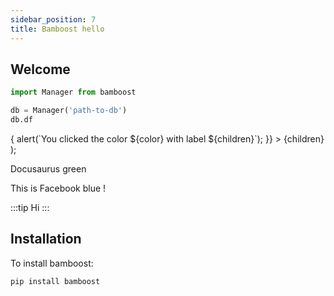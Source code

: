 ```yaml
---
sidebar_position: 7
title: Bamboost hello
---
```


## Welcome

```python title='basic usage'
import Manager from bamboost

db = Manager('path-to-db')
db.df
```

  <div
    className="rounded-md p-3"
    style={{backgroundColor: color}}
    onClick={() => {
      alert(`You clicked the color ${color} with label ${children}`);
    }}
  >
    {children}
  </div>
);

<Highlight color="gray">Docusaurus green</Highlight>

This is <Highlight color="#1877F2">Facebook blue</Highlight> !

:::tip
Hi
:::

## Installation

To install bamboost:

```bash
pip install bamboost
```
